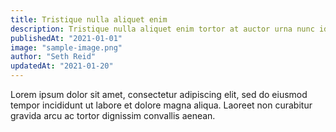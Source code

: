 ```yaml
---
title: Tristique nulla aliquet enim
description: Tristique nulla aliquet enim tortor at auctor urna nunc id cursus metus aliquam eleifend mi in nulla posuere sollicitudin aliquam
publishedAt: "2021-01-01"
image: "sample-image.png"
author: "Seth Reid"
updatedAt: "2021-01-20"
---
```


Lorem ipsum dolor sit amet, consectetur adipiscing elit, sed do eiusmod tempor incididunt ut labore et dolore magna aliqua. Laoreet non curabitur gravida arcu ac tortor dignissim convallis aenean.